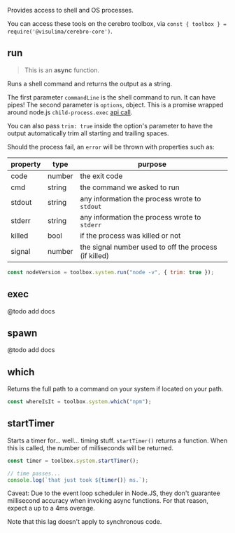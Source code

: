 Provides access to shell and OS processes.

You can access these tools on the cerebro toolbox, via `const { toolbox } = require('@visulima/cerebro-core')`.

## run

> This is an **async** function.

Runs a shell command and returns the output as a string.

The first parameter `commandLine` is the shell command to run. It can have pipes! The
second parameter is `options`, object. This is a promise wrapped around node.js `child-process.exec`
[api call](https://nodejs.org/api/child_process.html#child_process_child_process_exec_command_options_callback).

You can also pass `trim: true` inside the option's parameter to have the output automatically trim all
starting and trailing spaces.

Should the process fail, an `error` will be thrown with properties such as:

| property | type   | purpose                                               |
| -------- | ------ | ----------------------------------------------------- |
| code     | number | the exit code                                         |
| cmd      | string | the command we asked to run                           |
| stdout   | string | any information the process wrote to `stdout`         |
| stderr   | string | any information the process wrote to `stderr`         |
| killed   | bool   | if the process was killed or not                      |
| signal   | number | the signal number used to off the process (if killed) |

```js
const nodeVersion = toolbox.system.run("node -v", { trim: true });
```

## exec

@todo add docs

## spawn

@todo add docs

## which

Returns the full path to a command on your system if located on your path.

```js
const whereIsIt = toolbox.system.which("npm");
```

## startTimer

Starts a timer for... well... timing stuff. `startTimer()` returns a function. When this is called, the number of milliseconds will be returned.

```js
const timer = toolbox.system.startTimer();

// time passes...
console.log(`that just took ${timer()} ms.`);
```

Caveat: Due to the event loop scheduler in Node.JS, they don't guarantee millisecond accuracy when invoking async functions. For that reason, expect a up to a 4ms overage.

Note that this lag doesn't apply to synchronous code.
